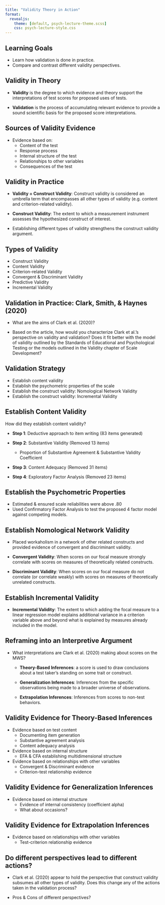 ```yaml
---
title: "Validity Theory in Action"
format: 
  revealjs:
    theme: [default, psych-lecture-theme.scss] 
    css: psych-lecture-style.css
---
```


## Learning Goals

* Learn how validation is done in practice.
* Compare and contrast different validity perspectives.

## Validity in Theory

* <strong>Validity</strong> is the degree to which evidence and theory support the interpretations of test scores for proposed uses of tests. 

* <strong>Validation</strong> is the process of accumulating relevant evidence to provide a sound scientific basis for the proposed score interpretations.

## Sources of Validity Evidence

* Evidence based on: 
  - Content of the test
  - Response process
  - Internal structure of the test
  - Relationships to other variables
  - Consequences of the test
  
## Validity in Practice

* <strong>Validity = Construct Validity</strong>: Construct validity is considered an umbrella term that encompasses all other types of validity (e.g. content and criterion-related validity).

* <strong>Construct Validity</strong>: The extent to which a measurement instrument assesses the hypothesized construct of interest. 

* Establishing different types of validity strengthens the construct validity argument.

## Types of Validity

* Construct Validity
* Content Validity
* Criterion-related Validity
* Convergent & Discriminant Validity
* Predictive Validity 
* Incremental Validity

## Validation in Practice: Clark, Smith, & Haynes (2020)

* What are the aims of Clark et al. (2020)?

* Based on the article, how would you characterize Clark et al.’s perspective on validity and validation? Does it fit better with the model of validity outlined by the Standards of Educational and Psychological Testing or the models outlined in the Validity chapter of Scale Development? 

## Validation Strategy

* Establish content validity
* Establish the psychometric properties of the scale
* Establish the construct validity: Nomological Network Validity
* Establish the construct validity: Incremental Validity

## Establish Content Validity

How did they establish content validity?

* <strong>Step 1</strong>: Deductive approach to item writing (83 items generated)

* <strong>Step 2</strong>: Substantive Validity (Removed 13 items)
  - Proportion of Substantive Agreement & Substantive Validity Coefficient

* <strong>Step 3</strong>: Content Adequacy (Removed 31 items)

* <strong>Step 4</strong>: Exploratory Factor Analysis (Removed 23 items)

## Establish the Psychometric Properties

* Estimated & ensured scale reliabilities were above .80 
* Used Confirmatory Factor Analysis to test the proposed 4 factor model against competing models. 

## Establish Nomological Network Validity

* Placed workaholism in a network of other related constructs and provided evidence of convergent and discriminant validity.

* <strong>Convergent Validity</strong>: When scores on our focal measure strongly correlate with scores on measures of theoretically related constructs.

* <strong>Discriminant Validity</strong>: When scores on our focal measure do not correlate (or correlate weakly) with scores on measures of theoretically unrelated constructs.

## Establish Incremental Validity

* <strong>Incremental Validity</strong>: The extent to which adding the focal measure to a linear regression model explains additional variance in a criterion variable above and beyond what is explained by measures already included in the model.

## Reframing into an Interpretive Argument

* What interpretations are Clark et al. (2020) making about scores on the MWS?

  - <strong>Theory-Based Inferences</strong>: a score is used to draw conclusions about a test taker’s standing on some trait or construct.

  - <strong>Generalization Inferences</strong>: Inferences from the specific observations being made to a broader universe of observations. 
  
  - <strong>Extrapolation Inferences</strong>: Inferences from scores to non-test behaviors.

## Validity Evidence for Theory-Based Inferences

* Evidence based on test content 
  - Documenting item generation
  - Substantive agreement analysis
  - Content adequacy analysis
* Evidence based on internal structure
  - EFA & CFA establishing multidimensional structure 
* Evidence based on relationships with other variables 
  - Convergent & Discriminant evidence
  - Criterion-test relationship evidence

## Validity Evidence for Generalization Inferences

* Evidence based on internal structure 
  - Evidence of internal consistency (coefficient alpha)
  - What about occasions? 

## Validity Evidence for Extrapolation Inferences

* Evidence based on relationships with other variables
  - Test-criterion relationship evidence

## Do different perspectives lead to different actions?

* Clark et al. (2020) appear to hold the perspective that construct validity subsumes all other types of validity. Does this change any of the actions taken in the validation process? 

* Pros & Cons of different perspectives? 

